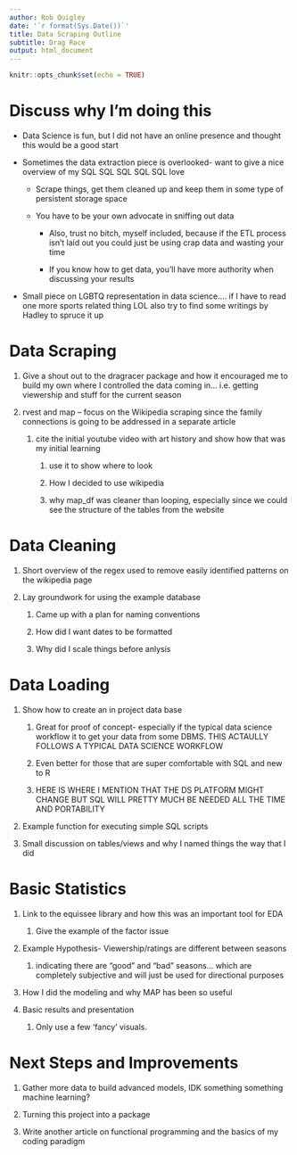 ```yaml
---
author: Rob Quigley
date: '`r format(Sys.Date())`'
title: Data Scraping Outline
subtitle: Drag Race
output: html_document
---
```


```r
knitr::opts_chunk$set(echo = TRUE)
```

# Discuss why I'm doing this

-   Data Science is fun, but I did not have an online presence and thought this would be a good start

-   Sometimes the data extraction piece is overlooked- want to give a nice overview of my SQL SQL SQL SQL SQL love

    -   Scrape things, get them cleaned up and keep them in some type of persistent storage space

    -   You have to be your own advocate in sniffing out data

        -   Also, trust no bitch, myself included, because if the ETL process isn't laid out you could just be using crap data and wasting your time

        -   If you know how to get data, you'll have more authority when discussing your results

-   Small piece on LGBTQ representation in data science.... if I have to read one more sports related thing LOL also try to find some writings by Hadley to spruce it up

# Data Scraping

1.  Give a shout out to the dragracer package and how it encouraged me to build my own where I controlled the data coming in... i.e. getting viewership and stuff for the current season

2.  rvest and map -- focus on the Wikipedia scraping since the family connections is going to be addressed in a separate article

    1.  cite the initial youtube video with art history and show how that was my initial learning

        1.  use it to show where to look

        2.  How I decided to use wikipedia

        3.  why map_df was cleaner than looping, especially since we could see the structure of the tables from the website

# Data Cleaning

1.  Short overview of the regex used to remove easily identified patterns on the wikipedia page

2.  Lay groundwork for using the example database

    1.  Came up with a plan for naming conventions

    2.  How did I want dates to be formatted

    3.  Why did I scale things before anlysis

# Data Loading

1.  Show how to create an in project data base

    1.  Great for proof of concept- especially if the typical data science workflow it to get your data from some DBMS. THIS ACTAULLY FOLLOWS A TYPICAL DATA SCIENCE WORKFLOW

    2.  Even better for those that are super comfortable with SQL and new to R

    3.  HERE IS WHERE I MENTION THAT THE DS PLATFORM MIGHT CHANGE BUT SQL WILL PRETTY MUCH BE NEEDED ALL THE TIME AND PORTABILITY

2.  Example function for executing simple SQL scripts

3.  Small discussion on tables/views and why I named things the way that I did

# Basic Statistics

1.  Link to the equissee library and how this was an important tool for EDA

    1.  Give the example of the factor issue

2.  Example Hypothesis- Viewership/ratings are different between seasons

    1.  indicating there are "good" and "bad" seasons... which are completely subjective and will just be used for directional purposes

3.  How I did the modeling and why MAP has been so useful

4.  Basic results and presentation

    1.  Only use a few 'fancy' visuals.

# Next Steps and Improvements

1.  Gather more data to build advanced models, IDK something something machine learning?

2.  Turning this project into a package

3.  Write another article on functional programming and the basics of my coding paradigm
